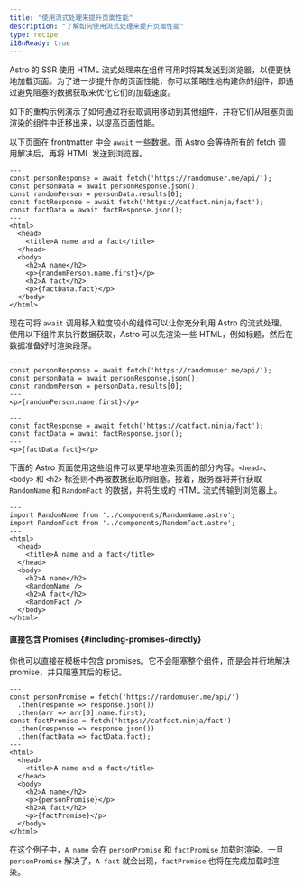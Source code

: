 ```yaml
---
title: "使用流式处理来提升页面性能"
description: "了解如何使用流式处理来提升页面性能"
type: recipe
i18nReady: true
---
```


Astro 的 SSR 使用 HTML 流式处理来在组件可用时将其发送到浏览器，以便更快地加载页面。为了进一步提升你的页面性能，你可以策略性地构建你的组件，即通过避免阻塞的数据获取来优化它们的加载速度。

如下的重构示例演示了如何通过将获取调用移动到其他组件，并将它们从阻塞页面渲染的组件中迁移出来，以提高页面性能。

以下页面在 frontmatter 中会 `await` 一些数据。而 Astro 会等待所有的 fetch 调用解决后，再将 HTML 发送到浏览器。

```astro title="src/pages/index.astro"
---
const personResponse = await fetch('https://randomuser.me/api/');
const personData = await personResponse.json();
const randomPerson = personData.results[0];
const factResponse = await fetch('https://catfact.ninja/fact');
const factData = await factResponse.json();
---
<html>
  <head>
    <title>A name and a fact</title>
  </head>
  <body>
    <h2>A name</h2>
    <p>{randomPerson.name.first}</p>
    <h2>A fact</h2>
    <p>{factData.fact}</p>
  </body>
</html>
```

现在可将 `await` 调用移入粒度较小的组件可以让你充分利用 Astro 的流式处理。使用以下组件来执行数据获取，Astro 可以先渲染一些 HTML，例如标题，然后在数据准备好时渲染段落。

```astro title="src/components/RandomName.astro"
---
const personResponse = await fetch('https://randomuser.me/api/');
const personData = await personResponse.json();
const randomPerson = personData.results[0];
---
<p>{randomPerson.name.first}</p>
```

```astro title="src/components/RandomFact.astro"
---
const factResponse = await fetch('https://catfact.ninja/fact');
const factData = await factResponse.json();
---
<p>{factData.fact}</p>
```

下面的 Astro 页面使用这些组件可以更早地渲染页面的部分内容。`<head>`、`<body>` 和 `<h2>` 标签则不再被数据获取所阻塞。接着，服务器将并行获取 `RandomName` 和 `RandomFact` 的数据，并将生成的 HTML 流式传输到浏览器上。

```astro title="src/pages/index.astro"
---
import RandomName from '../components/RandomName.astro';
import RandomFact from '../components/RandomFact.astro';
---
<html>
  <head>
    <title>A name and a fact</title>
  </head>
  <body>
    <h2>A name</h2>
    <RandomName />
    <h2>A fact</h2>
    <RandomFact />
  </body>
</html>
```

#### 直接包含 Promises \{#including-promises-directly\}

你也可以直接在模板中包含 promises。它不会阻塞整个组件，而是会并行地解决 promise，并只阻塞其后的标记。

```astro title="src/pages/index.astro"
---
const personPromise = fetch('https://randomuser.me/api/')
  .then(response => response.json())
  .then(arr => arr[0].name.first);
const factPromise = fetch('https://catfact.ninja/fact')
  .then(response => response.json())
  .then(factData => factData.fact);
---
<html>
  <head>
    <title>A name and a fact</title>
  </head>
  <body>
    <h2>A name</h2>
    <p>{personPromise}</p>
    <h2>A fact</h2>
    <p>{factPromise}</p>
  </body>
</html>
```

在这个例子中，`A name` 会在 `personPromise` 和 `factPromise` 加载时渲染。一旦 `personPromise` 解决了，`A fact` 就会出现，`factPromise` 也将在完成加载时渲染。